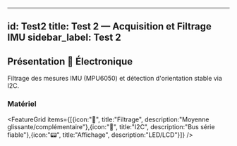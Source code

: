 
---
id: Test2
title: Test 2 — Acquisition et Filtrage IMU
sidebar_label: Test 2
---

## Présentation <span className="badge-sticker badge-electronique">🔌 Électronique</span>

<InfoCard type="info" title="Aperçu du test" icon="📈">
Filtrage des mesures IMU (MPU6050) et détection d'orientation stable via I2C.
</InfoCard>

### Matériel
<Table headers={["Composant", "Référence", "Rôle"]}
  data={[["MPU6050", "GY-521", "Capteur inertiel"],["ATmega328P", "Arduino-compatible", "Acquisition"],["LED Matrix", "MAX72xx", "Feedback"]]}
/>

<FeatureGrid items={[{icon:"🧮", title:"Filtrage", description:"Moyenne glissante/complémentaire"},{icon:"🔗", title:"I2C", description:"Bus série fiable"},{icon:"📟", title:"Affichage", description:"LED/LCD"}]} />


